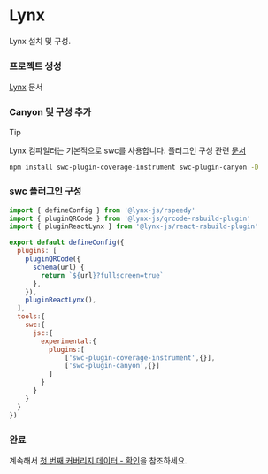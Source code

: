 # Lynx


Lynx 설치 및 구성.

<Steps>

  ### 프로젝트 생성

  [Lynx](https://lynxjs.org/) 문서

  ### Canyon 및 구성 추가

  > [!TIP]
  >
  > Lynx 컴파일러는 기본적으로 swc를 사용합니다. 플러그인 구성 관련 [문서](https://lynxjs.org/zh/api/rspeedy/rspeedy.tools.swc.html#toolsswc-property)


  ```sh npm2yarn copy
  npm install swc-plugin-coverage-instrument swc-plugin-canyon -D
  ```

  ### swc 플러그인 구성

  ```js filename="lynx.config.ts" {19,20} copy
  import { defineConfig } from '@lynx-js/rspeedy'
  import { pluginQRCode } from '@lynx-js/qrcode-rsbuild-plugin'
  import { pluginReactLynx } from '@lynx-js/react-rsbuild-plugin'

  export default defineConfig({
    plugins: [
      pluginQRCode({
        schema(url) {
          return `${url}?fullscreen=true`
        },
      }),
      pluginReactLynx(),
    ],
    tools:{
      swc:{
        jsc:{
          experimental:{
            plugins:[
                ['swc-plugin-coverage-instrument',{}],
                ['swc-plugin-canyon',{}]
            ]
          }
        }
      }
    }
  })

  ```

  ### 완료
  계속해서 [첫 번째 커버리지 데이터 - 확인](/docs/getting-started/first-coverage#확인)을 참조하세요.
</Steps>


